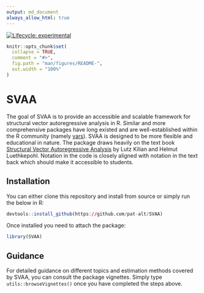 ```yaml
---
output: md_document
always_allow_html: true
---
```


<!-- badges: start -->
[![Lifecycle: experimental](https://img.shields.io/badge/lifecycle-experimental-orange.svg)](https://www.tidyverse.org/lifecycle/#experimental)
<!-- badges: end -->

```r
knitr::opts_chunk$set(
  collapse = TRUE,
  comment = "#>",
  fig.path = "man/figures/README-",
  out.width = "100%"
)
```

# SVAA

The goal of SVAA is to provide an accessible and scalable framework for structural vector autoregressive analysis in R. Similar and more comprehensive packages have long existed and are well-established within the R community (namely [vars](https://cran.r-project.org/web/packages/vars/vars.pdf)). SVAA is designed to be more flexible and educational in nature. The package draws heavily on the text book [Structural Vector Autoregressive Analysis](https://sites.google.com/site/lkilian2019/textbook) by Lutz Kilian and Helmut Luethkepohl. Notation in the code is closely aligned with notation in the text back which should make it accessible to students. 

## Installation

You can either clone this repository and install from source or simply run the below in R:

``` r
devtools::install_github(https://github.com/pat-alt/SVAA)
```

Once installed you need to attach the package:

```r
library(SVAA)
```

## Guidance

For detailed guidance on different topics and estimation methods covered by SVAA, you can consult the package vignettes. Simply type `utils::browseVignettes()` once you have completed the steps above.
